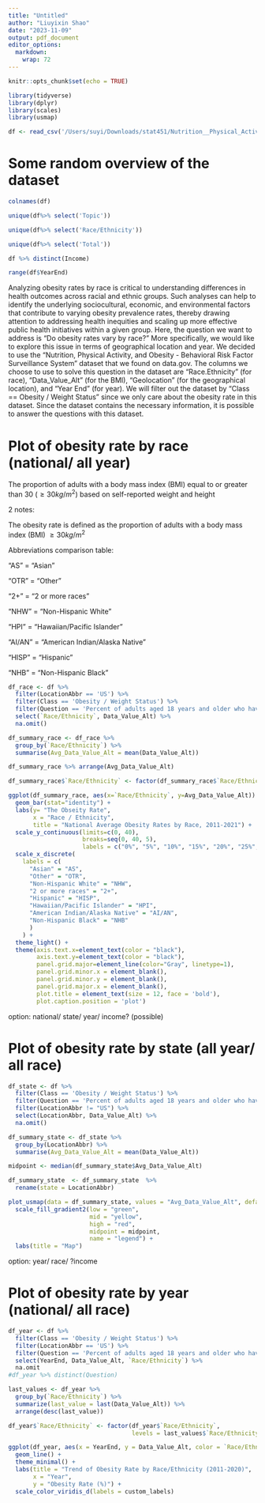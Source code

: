 ```yaml
---
title: "Untitled"
author: "Liuyixin Shao"
date: "2023-11-09"
output: pdf_document
editor_options: 
  markdown: 
    wrap: 72
---
```


```r
knitr::opts_chunk$set(echo = TRUE)
```

```r
library(tidyverse)
library(dplyr)
library(scales)
library(usmap)
```

```r
df <- read_csv('/Users/suyi/Downloads/stat451/Nutrition__Physical_Activity__and_Obesity_-_Behavioral_Risk_Factor_Surveillance_System.csv')
```

# Some random overview of the dataset

```r
colnames(df)
```

```r
unique(df%>% select('Topic'))
```

```r
unique(df%>% select('Race/Ethnicity'))
```

```r
unique(df%>% select('Total'))
```

```r
df %>% distinct(Income)
```

```r
range(df$YearEnd)
```

Analyzing obesity rates by race is critical to understanding differences
in health outcomes across racial and ethnic groups. Such analyses can
help to identify the underlying sociocultural, economic, and
environmental factors that contribute to varying obesity prevalence
rates, thereby drawing attention to addressing health inequities and
scaling up more effective public health initiatives within a given
group. Here, the question we want to address is "Do obesity rates vary
by race?" More specifically, we would like to explore this issue in
terms of geographical location and year. We decided to use the
"Nutrition, Physical Activity, and Obesity - Behavioral Risk Factor
Surveillance System" dataset that we found on data.gov. The columns we
choose to use to solve this question in the dataset are "Race.Ethnicity"
(for race), "Data_Value_Alt" (for the BMI), "Geolocation" (for the
geographical location), and "Year End" (for year). We will filter out
the dataset by "Class == Obesity / Weight Status" since we only care
about the obesity rate in this dataset. Since the dataset contains the
necessary information, it is possible to answer the questions with this
dataset.

# Plot of obesity rate by race (national/ all year)

The proportion of adults with a body mass index (BMI) equal to or
greater than 30 ($\geq 30 kg/m^2$) based on self-reported weight and height

2 notes:

The obesity rate is defined as the proportion of adults with a body mass
index (BMI) $\geq 30 kg/m^2$

Abbreviations comparison table:

"AS" = "Asian" 

"OTR" = "Other" 

"2+" = "2 or more races" 

"NHW" = "Non-Hispanic White"

"HPI" = "Hawaiian/Pacific Islander" 

"AI/AN" = "American Indian/Alaska Native" 

"HISP" = "Hispanic" 

"NHB" = "Non-Hispanic Black"

```r
df_race <- df %>%
  filter(LocationAbbr == 'US') %>%
  filter(Class == 'Obesity / Weight Status') %>%
  filter(Question == 'Percent of adults aged 18 years and older who have obesity') %>%
  select(`Race/Ethnicity`, Data_Value_Alt) %>%
  na.omit()
```

```r
df_summary_race <- df_race %>%
  group_by(`Race/Ethnicity`) %>%
  summarise(Avg_Data_Value_Alt = mean(Data_Value_Alt))

df_summary_race %>% arrange(Avg_Data_Value_Alt)

df_summary_race$`Race/Ethnicity` <- factor(df_summary_race$`Race/Ethnicity`, levels = c("Asian", "Other", "Non-Hispanic White", "2 or more races", "Hispanic", "Hawaiian/Pacific Islander", "American Indian/Alaska Native", "Non-Hispanic Black"))
```

```r
ggplot(df_summary_race, aes(x=`Race/Ethnicity`, y=Avg_Data_Value_Alt)) +
  geom_bar(stat="identity") + 
  labs(y= "The Obseity Rate",
       x = "Race / Ethnicity", 
       title = "National Average Obesity Rates by Race, 2011-2021") + 
  scale_y_continuous(limits=c(0, 40),
                     breaks=seq(0, 40, 5),
                     labels = c("0%", "5%", "10%", "15%", "20%", "25%", "30%", "35%", "40%")) + 
  scale_x_discrete(
    labels = c(
      "Asian" = "AS",
      "Other" = "OTR", 
      "Non-Hispanic White" = "NHW",
      "2 or more races" = "2+",
      "Hispanic" = "HISP",
      "Hawaiian/Pacific Islander" = "HPI",
      "American Indian/Alaska Native" = "AI/AN",
      "Non-Hispanic Black" = "NHB"
      )
    ) +
  theme_light() + 
  theme(axis.text.x=element_text(color = "black"),
        axis.text.y=element_text(color = "black"),
        panel.grid.major=element_line(color="Gray", linetype=1),
        panel.grid.minor.x = element_blank(),
        panel.grid.minor.y = element_blank(),
        panel.grid.major.x = element_blank(),         
        plot.title = element_text(size = 12, face = 'bold'),
        plot.caption.position = 'plot')
```

option: national/ state/ year/ income? (possible)

# Plot of obesity rate by state (all year/ all race)

```r
df_state <- df %>%
  filter(Class == 'Obesity / Weight Status') %>%
  filter(Question == 'Percent of adults aged 18 years and older who have obesity') %>%
  filter(LocationAbbr != "US") %>%
  select(LocationAbbr, Data_Value_Alt) %>%
  na.omit()
```

```r
df_summary_state <- df_state %>%
  group_by(LocationAbbr) %>%
  summarise(Avg_Data_Value_Alt = mean(Data_Value_Alt))

midpoint <- median(df_summary_state$Avg_Data_Value_Alt)

df_summary_state  <- df_summary_state  %>%
  rename(state = LocationAbbr)
```

```r
plot_usmap(data = df_summary_state, values = "Avg_Data_Value_Alt", default_fill = "gray") + 
  scale_fill_gradient2(low = "green",
                       mid = "yellow",
                       high = "red", 
                       midpoint = midpoint,
                       name = "legend") +
  labs(title = "Map")
```

option: year/ race/ ?income

# Plot of obesity rate by year (national/ all race)
```r
df_year <- df %>% 
  filter(Class == 'Obesity / Weight Status') %>% 
  filter(LocationAbbr == 'US') %>%
  filter(Question == 'Percent of adults aged 18 years and older who have obesity') %>%
  select(YearEnd, Data_Value_Alt, `Race/Ethnicity`) %>%
  na.omit
#df_year %>% distinct(Question)
```

```r
last_values <- df_year %>%
  group_by(`Race/Ethnicity`) %>%
  summarize(last_value = last(Data_Value_Alt)) %>%
  arrange(desc(last_value))

df_year$`Race/Ethnicity` <- factor(df_year$`Race/Ethnicity`, 
                                   levels = last_values$`Race/Ethnicity`)

ggplot(df_year, aes(x = YearEnd, y = Data_Value_Alt, color = `Race/Ethnicity`)) +
  geom_line() +
  theme_minimal() +
  labs(title = "Trend of Obesity Rate by Race/Ethnicity (2011-2020)",
       x = "Year",
       y = "Obesity Rate (%)") +
  scale_color_viridis_d(labels = custom_labels)
```
